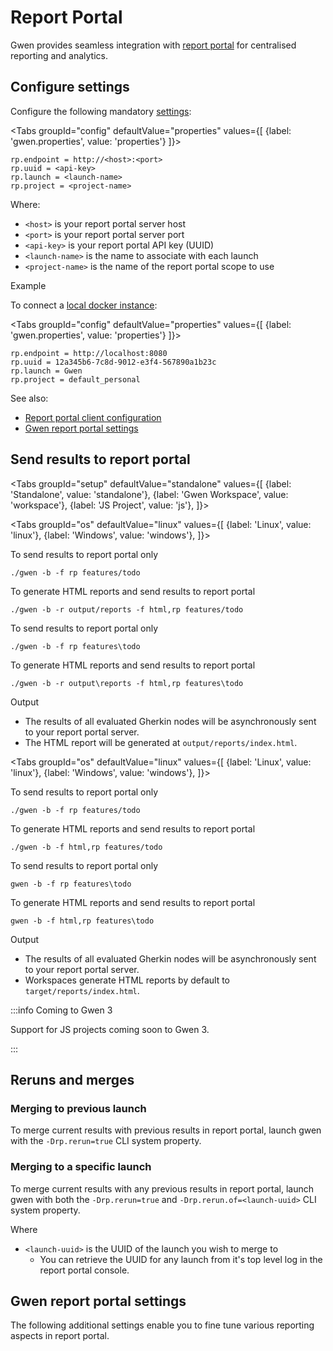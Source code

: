 

# Report Portal

Gwen provides seamless integration with [report portal](https://reportportal.io/) for centralised reporting and analytics.

## Configure settings

Configure the following mandatory [settings](/docs/settings/overview):

<Tabs
  groupId="config"
  defaultValue="properties"
  values={[
    {label: 'gwen.properties', value: 'properties'}
  ]}>

  <TabItem value="properties">

  ```properties
  rp.endpoint = http://<host>:<port>
  rp.uuid = <api-key>
  rp.launch = <launch-name>
  rp.project = <project-name>
  ```

  </TabItem>

</Tabs>

Where:

- `<host>` is your report portal server host
- `<port>` is your report portal server port
- `<api-key>` is your report portal API key (UUID)
- `<launch-name>` is the name to associate with each launch
- `<project-name>` is the name of the report portal scope to use

Example 

To connect a [local docker instance](https://reportportal.io/docs/Deploy-with-Docker):

<Tabs
  groupId="config"
  defaultValue="properties"
  values={[
    {label: 'gwen.properties', value: 'properties'}
  ]}>

  <TabItem value="properties">

  ```properties
  rp.endpoint = http://localhost:8080
  rp.uuid = 12a345b6-7c8d-9012-e3f4-567890a1b23c
  rp.launch = Gwen
  rp.project = default_personal
  ```

  </TabItem>

</Tabs>

See also:

- [Report portal client configuration](https://github.com/reportportal/client-java#jvm-based-clients-configuration)
- [Gwen report portal settings](#gwen-report-portal-settings)

## Send results to report portal

<Tabs
  groupId="setup"
  defaultValue="standalone"
  values={[
    {label: 'Standalone', value: 'standalone'},
    {label: 'Gwen Workspace', value: 'workspace'},
    {label: 'JS Project', value: 'js'},
  ]}>

<TabItem value="standalone">

<Tabs
  groupId="os"
  defaultValue="linux"
  values={[
    {label: 'Linux', value: 'linux'},
    {label: 'Windows', value: 'windows'},
  ]}>

<TabItem value="linux">

To send results to report portal only

```shell
./gwen -b -f rp features/todo
```

To generate HTML reports and send results to report portal

```shell
./gwen -b -r output/reports -f html,rp features/todo
```

</TabItem>

<TabItem value="windows">

To send results to report portal only

```shell
./gwen -b -f rp features\todo
```

To generate HTML reports and send results to report portal

```shell
./gwen -b -r output\reports -f html,rp features\todo
```

</TabItem>

</Tabs>

<p>Output</p>

- The results of all evaluated Gherkin nodes will be asynchronously sent to your report portal server.
- The HTML report will be generated at `output/reports/index.html`.

</TabItem>

<TabItem value="workspace">

<Tabs
  groupId="os"
  defaultValue="linux"
  values={[
    {label: 'Linux', value: 'linux'},
    {label: 'Windows', value: 'windows'},
  ]}>

<TabItem value="linux">

To send results to report portal only

```shell
./gwen -b -f rp features/todo
```

To generate HTML reports and send results to report portal

```shell
./gwen -b -f html,rp features/todo
```

</TabItem>

<TabItem value="windows">

To send results to report portal only

```shell
gwen -b -f rp features\todo
```

To generate HTML reports and send results to report portal

```shell
gwen -b -f html,rp features\todo
```

</TabItem>

</Tabs>

<p>Output</p>

- The results of all evaluated Gherkin nodes will be asynchronously sent to your report portal server.
- Workspaces generate HTML reports by default to `target/reports/index.html`.

</TabItem>

<TabItem value="js">

:::info Coming to Gwen 3

Support for JS projects coming soon to Gwen 3.

:::

</TabItem>

</Tabs>

## Reruns and merges

### Merging to previous launch

To merge current results with previous results in report portal, launch gwen with the `-Drp.rerun=true` CLI system property.

### Merging to a specific launch

To merge current results with any previous results in report portal, launch gwen with both the `-Drp.rerun=true` and `-Drp.rerun.of=<launch-uuid>` CLI system property.

Where

- `<launch-uuid>` is the UUID of the launch you wish to merge to
  - You can retrieve the UUID for any launch from it's top level log in the report portal console.

## Gwen report portal settings

The following additional settings enable you to fine tune various reporting aspects in report portal.

